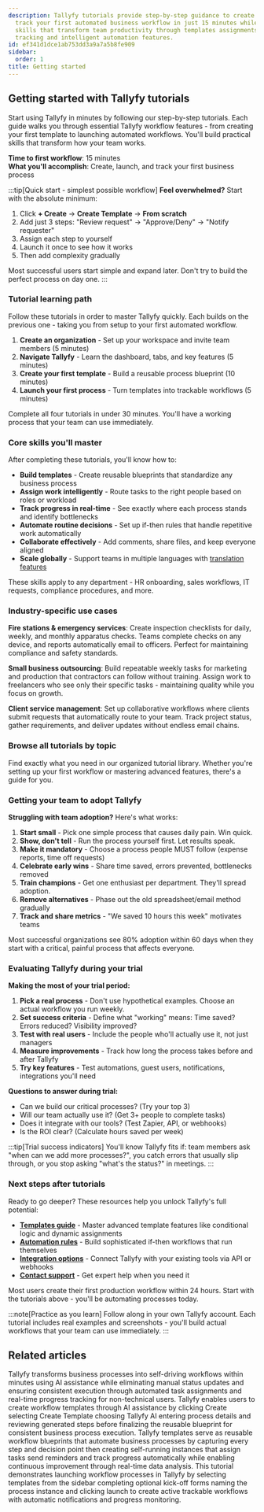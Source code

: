 ```yaml
---
description: Tallyfy tutorials provide step-by-step guidance to create launch and
  track your first automated business workflow in just 15 minutes while building practical
  skills that transform team productivity through templates assignments real-time
  tracking and intelligent automation features.
id: ef341d1dce1ab753dd3a9a7a5b8fe909
sidebar:
  order: 1
title: Getting started
---
```


## Getting started with Tallyfy tutorials

Start using Tallyfy in minutes by following our step-by-step tutorials. Each guide walks you through essential Tallyfy workflow features - from creating your first template to launching automated workflows. You'll build practical skills that transform how your team works.

**Time to first workflow**: 15 minutes  
**What you'll accomplish**: Create, launch, and track your first business process

:::tip[Quick start - simplest possible workflow]
**Feel overwhelmed?** Start with the absolute minimum:
1. Click **+ Create** → **Create Template** → **From scratch**
2. Add just 3 steps: "Review request" → "Approve/Deny" → "Notify requester"
3. Assign each step to yourself
4. Launch it once to see how it works
5. Then add complexity gradually

Most successful users start simple and expand later. Don't try to build the perfect process on day one.
:::

### Tutorial learning path

Follow these tutorials in order to master Tallyfy quickly. Each builds on the previous one - taking you from setup to your first automated workflow.

1. **Create an organization** - Set up your workspace and invite team members (5 minutes)
2. **Navigate Tallyfy** - Learn the dashboard, tabs, and key features (5 minutes) 
3. **Create your first template** - Build a reusable process blueprint (10 minutes)
4. **Launch your first process** - Turn templates into trackable workflows (5 minutes)

Complete all four tutorials in under 30 minutes. You'll have a working process that your team can use immediately.

### Core skills you'll master

After completing these tutorials, you'll know how to:

* **Build templates** - Create reusable blueprints that standardize any business process
* **Assign work intelligently** - Route tasks to the right people based on roles or workload
* **Track progress in real-time** - See exactly where each process stands and identify bottlenecks
* **Automate routine decisions** - Set up if-then rules that handle repetitive work automatically
* **Collaborate effectively** - Add comments, share files, and keep everyone aligned
* **Scale globally** - Support teams in multiple languages with [translation features](/products/pro/integrations/azure-translation/global-workplace-language-requirements/)

These skills apply to any department - HR onboarding, sales workflows, IT requests, compliance procedures, and more.

### Industry-specific use cases

**Fire stations & emergency services**: Create inspection checklists for daily, weekly, and monthly apparatus checks. Teams complete checks on any device, and reports automatically email to officers. Perfect for maintaining compliance and safety standards.

**Small business outsourcing**: Build repeatable weekly tasks for marketing and production that contractors can follow without training. Assign work to freelancers who see only their specific tasks - maintaining quality while you focus on growth.

**Client service management**: Set up collaborative workflows where clients submit requests that automatically route to your team. Track project status, gather requirements, and deliver updates without endless email chains.

### Browse all tutorials by topic

Find exactly what you need in our organized tutorial library. Whether you're setting up your first workflow or mastering advanced features, there's a guide for you.


<PageTree />

### Getting your team to adopt Tallyfy

**Struggling with team adoption?** Here's what works:

1. **Start small** - Pick one simple process that causes daily pain. Win quick.
2. **Show, don't tell** - Run the process yourself first. Let results speak.
3. **Make it mandatory** - Choose a process people MUST follow (expense reports, time off requests)
4. **Celebrate early wins** - Share time saved, errors prevented, bottlenecks removed
5. **Train champions** - Get one enthusiast per department. They'll spread adoption.
6. **Remove alternatives** - Phase out the old spreadsheet/email method gradually
7. **Track and share metrics** - "We saved 10 hours this week" motivates teams

Most successful organizations see 80% adoption within 60 days when they start with a critical, painful process that affects everyone.

### Evaluating Tallyfy during your trial

**Making the most of your trial period:**

1. **Pick a real process** - Don't use hypothetical examples. Choose an actual workflow you run weekly.
2. **Set success criteria** - Define what "working" means: Time saved? Errors reduced? Visibility improved?
3. **Test with real users** - Include the people who'll actually use it, not just managers
4. **Measure improvements** - Track how long the process takes before and after Tallyfy
5. **Try key features** - Test automations, guest users, notifications, integrations you'll need

**Questions to answer during trial:**
- Can we build our critical processes? (Try your top 3)
- Will our team actually use it? (Get 3+ people to complete tasks)
- Does it integrate with our tools? (Test Zapier, API, or webhooks)
- Is the ROI clear? (Calculate hours saved per week)

:::tip[Trial success indicators]
You'll know Tallyfy fits if: team members ask "when can we add more processes?", you catch errors that usually slip through, or you stop asking "what's the status?" in meetings.
:::

### Next steps after tutorials

Ready to go deeper? These resources help you unlock Tallyfy's full potential:

* **[Templates guide](/products/pro/documenting/templates/)** - Master advanced template features like conditional logic and dynamic assignments
* **[Automation rules](/products/pro/documenting/templates/automations/)** - Build sophisticated if-then workflows that run themselves
* **[Integration options](/products/pro/integrations/)** - Connect Tallyfy with your existing tools via API or webhooks
* **[Contact support](/products/pro/miscellaneous/support/how-can-i-contact-tallyfys-support-team/)** - Get expert help when you need it

Most users create their first production workflow within 24 hours. Start with the tutorials above - you'll be automating processes today.

:::note[Practice as you learn]
Follow along in your own Tallyfy account. Each tutorial includes real examples and screenshots - you'll build actual workflows that your team can use immediately.
:::


## Related articles
<CardGrid>
<LinkTitleCard header="<b>Introduction</b>" href="/products/pro/" > Tallyfy transforms business processes into self-driving workflows within minutes using AI assistance while eliminating manual status updates and ensuring consistent execution through automated task assignments and real-time progress tracking for non-technical users. </LinkTitleCard>
<LinkTitleCard header="<b>Tutorials > Create your first template</b>" href="/products/pro/tutorials/your-first-template/" > Tallyfy enables users to create workflow templates through AI assistance by clicking Create selecting Create Template choosing Tallyfy AI entering process details and reviewing generated steps before finalizing the reusable blueprint for consistent business process execution. </LinkTitleCard>
<LinkTitleCard header="<b>Documenting > Templates</b>" href="/products/pro/documenting/templates/" > Tallyfy templates serve as reusable workflow blueprints that automate business processes by capturing every step and decision point then creating self-running instances that assign tasks send reminders and track progress automatically while enabling continuous improvement through real-time data analysis. </LinkTitleCard>
<LinkTitleCard header="<b>Tutorials > Launch a process</b>" href="/products/pro/tutorials/your-first-process/" > This tutorial demonstrates launching workflow processes in Tallyfy by selecting templates from the sidebar completing optional kick-off forms naming the process instance and clicking launch to create active trackable workflows with automatic notifications and progress monitoring. </LinkTitleCard>
</CardGrid>